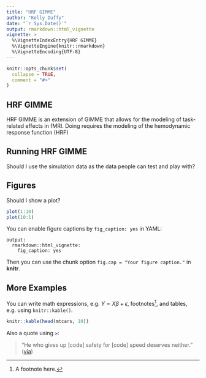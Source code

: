 ```yaml
---
title: "HRF GIMME"
author: "Kelly Duffy"
date: "`r Sys.Date()`"
output: rmarkdown::html_vignette
vignette: >
  %\VignetteIndexEntry{HRF GIMME}
  %\VignetteEngine{knitr::rmarkdown}
  %\VignetteEncoding{UTF-8}
---
```


```r
knitr::opts_chunk$set(
  collapse = TRUE,
  comment = "#>"
)
```

## HRF GIMME

HRF GIMME is an extension of GIMME that allows for the modeling of task-related effects in fMRI. Doing requires the modeling of the hemodynamic response function (HRF) 

## Running HRF GIMME

Should I use the simulation data as the data people can test and play with?


## Figures

Should I show a plot?

```r
plot(1:10)
plot(10:1)
```

You can enable figure captions by `fig_caption: yes` in YAML:

    output:
      rmarkdown::html_vignette:
        fig_caption: yes

Then you can use the chunk option `fig.cap = "Your figure caption."` in **knitr**.

## More Examples

You can write math expressions, e.g. $Y = X\beta + \epsilon$, footnotes^[A footnote here.], and tables, e.g. using `knitr::kable()`.

```r
knitr::kable(head(mtcars, 10))
```

Also a quote using `>`:

> "He who gives up [code] safety for [code] speed deserves neither."
([via](https://twitter.com/hadleywickham/status/504368538874703872))
